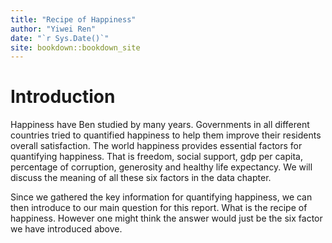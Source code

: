 ```yaml
--- 
title: "Recipe of Happiness"
author: "Yiwei Ren"
date: "`r Sys.Date()`"
site: bookdown::bookdown_site
---
```


# Introduction

Happiness have Ben studied by many years. Governments in all different countries tried to quantified happiness to help them improve their residents overall satisfaction. The world happiness provides essential factors for quantifying happiness. That is freedom, social support, gdp per capita, percentage of corruption, generosity and healthy life expectancy. We will discuss the meaning of all these six factors in the data chapter. 

Since we gathered the key information for quantifying happiness, we can then introduce to our main question for this report. What is the recipe of happiness. However one might think the answer would just be the six factor we have introduced above. 